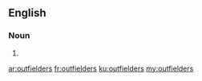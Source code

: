 ==English==

===Noun===
{{head|en|plural}}

# {{plural of|outfielder|lang=en}}

[[ar:outfielders]]
[[fr:outfielders]]
[[ku:outfielders]]
[[my:outfielders]]